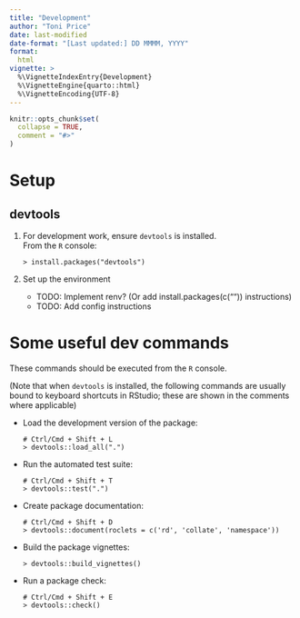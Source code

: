```yaml
---
title: "Development"
author: "Toni Price"
date: last-modified
date-format: "[Last updated:] DD MMMM, YYYY"
format: 
  html
vignette: >
  %\VignetteIndexEntry{Development}
  %\VignetteEngine{quarto::html}
  %\VignetteEncoding{UTF-8}
---
```


```r
knitr::opts_chunk$set(
  collapse = TRUE,
  comment = "#>"
)
```

~~~{=comment}
```r
library(spf)
```
~~~

# Setup

## devtools

1.  For development work, ensure `devtools` is installed. <br>
    From the `R` console:

    ```
    > install.packages("devtools")
    ```

2.  Set up the environment
    - TODO: Implement renv? (Or add install.packages(c("")) instructions)
    - TODO: Add config instructions

# Some useful dev commands

These commands should be executed from the `R` console.

(Note that when `devtools` is installed, the following commands are usually
bound to keyboard shortcuts in RStudio; these are shown in the comments where
applicable)

-  Load the development version of the package:

    ```
    # Ctrl/Cmd + Shift + L
    > devtools::load_all(".")
    ```

-  Run the automated test suite:

    ```
    # Ctrl/Cmd + Shift + T
    > devtools::test(".")
    ```

-  Create package documentation:

    ```
    # Ctrl/Cmd + Shift + D
    > devtools::document(roclets = c('rd', 'collate', 'namespace'))
    ```

-  Build the package vignettes:

    ```
    > devtools::build_vignettes()
    ```

-  Run a package check:

    ```
    # Ctrl/Cmd + Shift + E
    > devtools::check()
    ```
